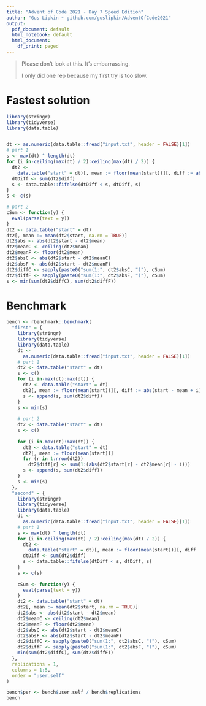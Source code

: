 ```yaml
---
title: "Advent of Code 2021 - Day 7 Speed Edition"
author: "Gus Lipkin ~ github.com/guslipkin/AdventOfCode2021"
output:
  pdf_document: default
  html_notebook: default
  html_document:
    df_print: paged
---
```


> Please don't look at this. It's embarrassing.
> 
> I only did one rep because my first try is too slow.

# Fastest solution

```r
library(stringr)
library(tidyverse)
library(data.table)


dt <- as.numeric(data.table::fread("input.txt", header = FALSE)[1])
# part 1
s <- max(dt) ^ length(dt)
for (i in-ceiling(max(dt) / 2):ceiling(max(dt) / 2)) {
  dt2 <-
    data.table("start" = dt)[, mean := floor(mean(start))][, diff := abs(start - mean - i)]
  dtDiff <- sum(dt2$diff)
  s <- data.table::fifelse(dtDiff < s, dtDiff, s)
}
s <- c(s)

# part 2
cSum <- function(y) {
  eval(parse(text = y))
}
dt2 <- data.table("start" = dt)
dt2[, mean := mean(dt2$start, na.rm = TRUE)]
dt2$abs <- abs(dt2$start - dt2$mean)
dt2$meanC <- ceiling(dt2$mean)
dt2$meanF <- floor(dt2$mean)
dt2$absC <- abs(dt2$start - dt2$meanC)
dt2$absF <- abs(dt2$start - dt2$meanF)
dt2$diffC <- sapply(paste0("sum(1:", dt2$absC, ")"), cSum)
dt2$diffF <- sapply(paste0("sum(1:", dt2$absF, ")"), cSum)
s <- min(sum(dt2$diffC), sum(dt2$diffF))
```

# Benchmark

```r
bench <- rbenchmark::benchmark(
  "first" = {
    library(stringr)
    library(tidyverse)
    library(data.table)
    dt <-
      as.numeric(data.table::fread("input.txt", header = FALSE)[1])
    # part 1
    dt2 <- data.table("start" = dt)
    s <- c()
    for (i in-max(dt):max(dt)) {
      dt2 <- data.table("start" = dt)
      dt2[, mean := floor(mean(start))][, diff := abs(start - mean + i)]
      s <- append(s, sum(dt2$diff))
    }
    s <- min(s)
    
    # part 2
    dt2 <- data.table("start" = dt)
    s <- c()
    
    for (i in-max(dt):max(dt)) {
      dt2 <- data.table("start" = dt)
      dt2[, mean := floor(mean(start))]
      for (r in 1:nrow(dt2))
        dt2$diff[r] <- sum(1:(abs(dt2$start[r] - dt2$mean[r] - i)))
      s <- append(s, sum(dt2$diff))
    }
    s <- min(s)
  },
  "second" = {
    library(stringr)
    library(tidyverse)
    library(data.table)
    dt <-
      as.numeric(data.table::fread("input.txt", header = FALSE)[1])
    # part 1
    s <- max(dt) ^ length(dt)
    for (i in-ceiling(max(dt) / 2):ceiling(max(dt) / 2)) {
      dt2 <-
        data.table("start" = dt)[, mean := floor(mean(start))][, diff := abs(start - mean - i)]
      dtDiff <- sum(dt2$diff)
      s <- data.table::fifelse(dtDiff < s, dtDiff, s)
    }
    s <- c(s)
    
    cSum <- function(y) {
      eval(parse(text = y))
    }
    dt2 <- data.table("start" = dt)
    dt2[, mean := mean(dt2$start, na.rm = TRUE)]
    dt2$abs <- abs(dt2$start - dt2$mean)
    dt2$meanC <- ceiling(dt2$mean)
    dt2$meanF <- floor(dt2$mean)
    dt2$absC <- abs(dt2$start - dt2$meanC)
    dt2$absF <- abs(dt2$start - dt2$meanF)
    dt2$diffC <- sapply(paste0("sum(1:", dt2$absC, ")"), cSum)
    dt2$diffF <- sapply(paste0("sum(1:", dt2$absF, ")"), cSum)
    min(sum(dt2$diffC), sum(dt2$diffF))
  },
  replications = 1,
  columns = 1:5,
  order = "user.self"
)

bench$per <- bench$user.self / bench$replications
bench
```


